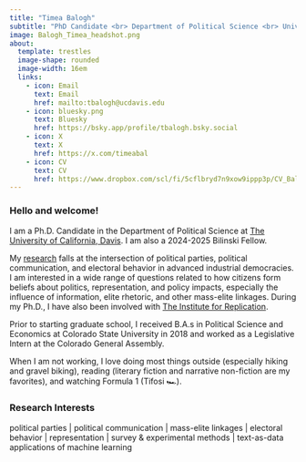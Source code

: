 ```yaml
---
title: "Timea Balogh"
subtitle: "PhD Candidate <br> Department of Political Science <br> University of California, Davis <br>[tbalogh@ucdavis.edu](mailto:tbalogh@ucdavis.edu)"
image: Balogh_Timea_headshot.png
about: 
  template: trestles
  image-shape: rounded
  image-width: 16em
  links:
    - icon: Email
      text: Email
      href: mailto:tbalogh@ucdavis.edu
    - icon: bluesky.png
      text: Bluesky
      href: https://bsky.app/profile/tbalogh.bsky.social
    - icon: X
      text: X
      href: https://x.com/timeabal
    - icon: CV
      text: CV
      href: https://www.dropbox.com/scl/fi/5cflbryd7n9xow9ippp3p/CV_Balogh_Timea.pdf?rlkey=etswxn0v9pjfhylbw4wdbucjy&st=msxvwm50&dl=0
---   
```



### Hello and welcome!

I am a Ph.D. Candidate in the Department of Political Science at [The University of California, Davis](https://ps.ucdavis.edu/). I am also a 2024-2025 Bilinski Fellow.

My [research](research.qmd) falls at the intersection of political parties, political communication, and electoral behavior in advanced industrial democracies. I am interested in a wide range of questions related to how citizens form beliefs about politics, representation, and policy impacts, especially the influence of information, elite rhetoric, and other mass-elite linkages. During my Ph.D., I have also been involved with [The Institute for Replication](https://i4replication.org/).

Prior to starting graduate school, I received B.A.s in Political Science and Economics at Colorado State University in 2018 and worked as a Legislative Intern at the Colorado General Assembly.

When I am not working, I love doing most things outside (especially hiking and gravel biking), reading (literary fiction and narrative non-fiction are my favorites), and watching Formula 1 (Tifosi 🏎️).

### Research Interests

political parties | political communication | mass-elite linkages | electoral behavior |  representation | survey & experimental methods | text-as-data applications of machine learning


